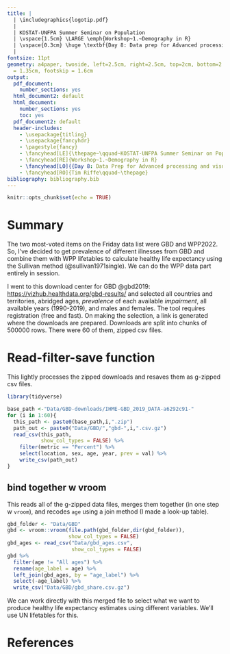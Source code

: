 ```yaml
---
title: | 
  | \includegraphics{logotip.pdf}
  |
  | KOSTAT-UNFPA Summer Seminar on Population
  | \vspace{1.5cm} \LARGE \emph{Workshop~1.~Demography in R}
  | \vspace{0.3cm} \huge \textbf{Day 8: Data prep for Advanced processing and visualization}\vspace{0.6cm}
  | 
fontsize: 11pt
geometry: a4paper, twoside, left=2.5cm, right=2.5cm, top=2cm, bottom=2.8cm, headsep
  = 1.35cm, footskip = 1.6cm
output:
  pdf_document:
    number_sections: yes
  html_document2: default
  html_document:
    number_sections: yes
    toc: yes
  pdf_document2: default
  header-includes:
    - \usepackage{titling}
    - \usepackage{fancyhdr}
    - \pagestyle{fancy}
    - \fancyhead[LE]{\thepage~\qquad~KOSTAT-UNFPA Summer Seminar on Population}
    - \fancyhead[RE]{Workshop~1.~Demography in R}
    - \fancyhead[LO]{{Day 8: Data Prep for Advanced processing and visualization}}
    - \fancyhead[RO]{Tim Riffe\qquad~\thepage}
bibliography: bibliography.bib
---
```


```r
knitr::opts_chunk$set(echo = TRUE)
```

\noindent\makebox[\textwidth][c]{
  \begin{minipage}[t]{0.8\textwidth}
    \centering
    \Large{Instructor: Tim Riffe \\ \texttt{tim.riffe@ehu.eus}}
   
    \vspace{.5cm}
    \Large{Assistants: \\ Jinyeon Jo: \texttt{jyjo43043@gmail.com} \\ Rustam Tursun-Zade: \texttt{rustam.tursunzade@gmail.com}}
  \end{minipage}
}


\vspace{0.8cm}
\begin{center}
\large{5 August 2022}
\end{center}
\vspace{0.8cm}


\tableofcontents


# Summary
The two most-voted items on the Friday data list were GBD and WPP2022. So, I've decided to get prevalence of different illnesses from GBD and combine them with WPP lifetables to calculate healthy life expectancy using the Sullivan method (@sullivan1971single). We can do the WPP data part entirely in session.

I went to this download center for GBD @gbd2019: [https://vizhub.healthdata.org/gbd-results/](https://vizhub.healthdata.org/gbd-results/) and selected all countries and territories, abridged ages, *prevalence* of each available *impairment*, all available years (1990-2019), and males and females. The tool requires registration (free and fast). On making the selection, a link is generated where the downloads are prepared. Downloads are split into chunks of 500000 rows. There were 60 of them, zipped csv files. 

# Read-filter-save function

This lightly processes the zipped downloads and resaves them as g-zipped csv files.
```r
library(tidyverse)

base_path <-"Data/GBD-downloads/IHME-GBD_2019_DATA-a6292c91-"
for (i in 1:60){
  this_path <- paste0(base_path,i,".zip")
  path_out <- paste0("Data/GBD/","gbd-",i,".csv.gz")
  read_csv(this_path,
           show_col_types = FALSE) %>% 
    filter(metric == "Percent") %>% 
    select(location, sex, age, year, prev = val) %>% 
    write_csv(path_out)
}
```

## bind together w vroom

This reads all of the g-zipped data files, merges them together (in one step w `vroom`), and recodes `age` using a join method (I made a look-up table).
```r
gbd_folder <- "Data/GBD"
gbd <- vroom::vroom(file.path(gbd_folder,dir(gbd_folder)),
                    show_col_types = FALSE)
gbd_ages <- read_csv("Data/gbd_ages.csv",
                     show_col_types = FALSE)
gbd %>% 
  filter(age != "All ages") %>% 
  rename(age_label = age) %>% 
  left_join(gbd_ages, by = "age_label") %>% 
  select(-age_label) %>% 
  write_csv("Data/GBD/gbd_share.csv.gz")
```

We can work directly with this merged file to select what we want to produce healthy life expectancy estimates using different variables. We'll use UN lifetables for this.

# References